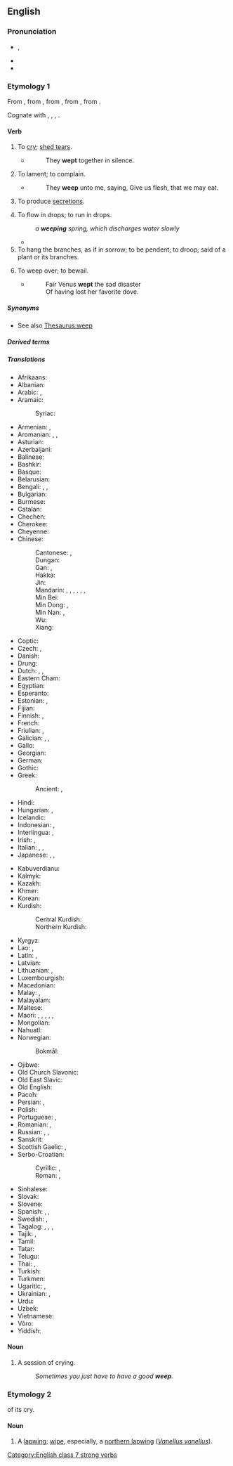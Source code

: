 ==English==

===Pronunciation===
* {{enPR|wēp}}, {{IPA|en|/wiːp/}}
* {{audio|en|en-us-weep.ogg|Audio (US)}}
* {{rhymes|en|iːp}}

===Etymology 1===
From {{inh|en|enm|wepen}}, from {{inh|en|ang|wēpan||to weep, complain, bewail, mourn over, deplore}}, from {{inh|en|gmw-pro|*wōpijan}}, from {{inh|en|gem-pro|*wōpijaną||to weep}}, from {{der|en|ine-pro|*weh₂b-||to call, cry, complain}}. 

Cognate with {{cog|sco|wepe}}, {{m|sco|weip||to weep}}, {{cog|stq|wapia||to cry, complain}}, {{cog|is|æpa||to yell, shout}}.

====Verb====
{{en-verb|||wept|past2=weeped|past2_qual=poetic, otherwise nonstandard}}

# To [[cry]]; [[shed tears]].
#* {{RQ:Longfellow Evangeline|I}}
#*: They '''wept''' together in silence.
# To lament; to complain.
#* {{RQ:KJV|Numbers|11|13}}
#*: They '''weep''' unto me, saying, Give us flesh, that we may eat.
# {{lb|en|medicine|of a|[[wound]] or [[sore]]}} To produce [[secretion]]s.
# To flow in drops; to run in drops.
#: ''a '''weeping''' spring, which discharges water slowly''
#* {{RQ:Shakespeare Henry 4-2|IV|iii|passage=The blood '''weeps''' from my heart.}}
# To hang the branches, as if in sorrow; to be pendent; to droop; said of a plant or its branches.
# {{lb|en|obsolete|transitive}} To weep over; to bewail.
#* {{RQ:Prior The Dove}}
#*: Fair Venus '''wept''' the sad disaster <br> Of having lost her favorite dove.

=====Synonyms=====
* See also [[Thesaurus:weep]]

=====Derived terms=====
{{der3|en|beweep|forweep|weep in one's beer|weepy|weeping willow}}

=====Translations=====
{{trans-top|to cry, shed tears}}
* Afrikaans: {{t+|af|huil}}
* Albanian: {{t+|sq|qaj}}
* Arabic: {{t|ar|بَكَى}}, {{t|ar|يَبْكِي}} {{qualifier|present tense}}
* Aramaic:
*: Syriac: {{t|syc|ܒܟܐ|tr=bka}}
* Armenian: {{t+|hy|լալ}}, {{t|hy|լաց լինել}}
* Aromanian: {{t|rup|plãngu}}, {{t|rup|lãcãrmedz}}, {{t|rup|lãcrimedz}}
* Asturian: {{t+|ast|llorar}}
* Azerbaijani: {{t+|az|ağlamaq}}
* Balinese: {{t|ban|ngeling}}
* Bashkir: {{t|ba|илау}}
* Basque: {{t|eu|negar egin}}
* Belarusian: {{t|be|пла́каць|impf}}
* Bengali: {{t+|bn|কাঁদা}}, {{t|bn|কান্দা}}, {{t|bn|ক্রন্দন করা}}
* Bulgarian: {{t+|bg|пла́ча|impf}}
* Burmese: {{t+|my|ငို}}
* Catalan: {{t+|ca|plorar}}
* Chechen: {{t|ce|делха}}
* Cherokee: {{t|chr|ᎠᏦᏱᎭ}}
* Cheyenne: {{t|chy|-a'xaame}}
* Chinese:
*: Cantonese: {{t|yue|喊|tr=haam3}}, {{t|yue|哭|tr=huk1}} {{q|formal writing}}
*: Dungan: {{t|dng|кў}}
*: Gan: {{t|gan|哭|tr=kuh6}}, {{t|gan|叫|tr=jieu4}}
*: Hakka: {{t|hak|叫|tr=kieu}}
*: Jin: {{t|cjy|哭|tr=kueh4}}
*: Mandarin: {{t+|cmn|哭|tr=kū}}, {{t+|cmn|抽泣|tr=chōuqì}}, {{t+|cmn|泣|tr=qì}} {{qualifier|literary}}, {{t|cmn|流眼淚}}, {{t|cmn|流眼泪|tr=liú yǎnlèi}}, {{t+|cmn|流淚}}, {{t+|cmn|流泪|tr=liúlèi}}
*: Min Bei: {{t|mnp|啼|tr=tî}}
*: Min Dong: {{t|cdo|啼嘛|tr=tiè-mà}}, {{t|cdo|啼|tr=tiè}}
*: Min Nan: {{t|nan|吼|tr=háu}}, {{t+|nan|哭|tr=khàu}}
*: Wu: {{t|wuu|哭|tr=khoq}}
*: Xiang: {{t|hsn|哭|tr=ku6}}
* Coptic: {{t|cop|ⲣⲓⲙⲉ}}
* Czech: {{t+|cs|plakat|impf}}, {{t+|cs|brečet|impf}}
* Danish: {{t+|da|græde}}
* Drung: {{t|duu|ngeu}}
* Dutch: {{t+|nl|huilen}}, {{t+|nl|wenen}}, {{t+|nl|schreien}}
* Eastern Cham: {{t|cjm|ꨨꨳꨩ}}
* Egyptian: {{t-egy|rmj|h=r-m-D9}}
* Esperanto: {{t|eo|larmi}}
* Estonian: {{t+|et|nutma}}, {{t|et|nuuksuma}}
* Fijian: {{t|fj|tagica}}
* Finnish: {{t+|fi|itkeä}}, {{t+|fi|kyynelehtiä}}
* French: {{t+|fr|pleurer}}
* Friulian: {{t|fur|vaî}}, {{t|fur|lagrimâ}}
* Galician: {{t+|gl|lagrimexar}}, {{t+|gl|chorar}}, {{t+|gl|bagoar}}
* Gallo: {{t|roa-gal|breur'}}
* Georgian: {{t|ka|ტირილი}}
* German: {{t+|de|weinen}}
* Gothic: {{t|got|𐌲𐍂𐌴𐍄𐌰𐌽}}
* Greek: {{t+|el|κλαίω}}
*: Ancient: {{t|grc|κλαίω}}, {{t|grc|δακρύω}}
* Hindi: {{t+|hi|रोना}}
* Hungarian: {{t|hu|sír#Hungarian-to-cry}}, {{t+|hu|könnyezik}}
* Icelandic: {{t+|is|gráta}}
* Indonesian: {{t+|id|tangis}}, {{t+|id|menangis}}
* Interlingua: {{t|ia|plorar}}, {{t|ia|lacrimar}}
* Irish: {{t|ga|caoin}}, {{t|ga|goil}}
* Italian: {{t+|it|piangere}}, {{t|it|[[versare]] [[lacrime]]}}, {{t+|it|lacrimare}}
* Japanese: {{t+|ja|泣く|tr=なく, naku}}, {{t+|ja|すすり泣く|tr=susurinaku}}, {{t+|ja|しくしく|tr=shikushiku naku|alt=しくしく泣く}}
{{trans-mid}}
* Kabuverdianu: {{t|kea|txora}}
* Kalmyk: {{t|xal|уульх}}
* Kazakh: {{t+|kk|жылау}}
* Khmer: {{t+|km|យំ}}
* Korean: {{t+|ko|울다}}
* Kurdish:
*: Central Kurdish: {{t+|ckb|گریان}}
*: Northern Kurdish: {{t+|kmr|girîn}}
* Kyrgyz: {{t+|ky|ыйлоо}}
* Lao: {{t|lo|ກຳສວນ}}, {{t|lo|ຍົມ}}
* Latin: {{t+|la|fleō}}, {{t+|la|lacrimō}}
* Latvian: {{t|lv|raudāt}}
* Lithuanian: {{t+|lt|verkti}}, {{t|lt|raudoti}}
* Luxembourgish: {{t+|lb|kräischen}}
* Macedonian: {{t|mk|плаче|impf}}
* Malay: {{t|ms|tangis}}, {{t|ms|menangis}}
* Malayalam: {{t+|ml|കരയുക}}
* Maltese: {{t|mt|beka}}
* Maori: {{t|mi|wairutu}}, {{t|mi|wairurutu}}, {{t|mi|tangitangi}}, {{t|mi|rutu}}, {{t|mi|rurutu}}, {{t|mi|taurere}}
* Mongolian: {{t+|mn|уйлах}}
* Nahuatl: {{t|nah|chocaya}}
* Norwegian:
*: Bokmål: {{t+|nb|gråte}}
* Ojibwe: {{t|oj|mawi}}
* Old Church Slavonic: {{t|cu|плакати|impf}}
* Old East Slavic: {{t|orv|плакати|impf}}
* Old English: {{t|ang|grēotan}}
* Pacoh: {{t|pac|nhiêm}}
* Persian: {{t+|fa|گریستن|tr=geristan}}, {{t+|fa|گریه کردن|tr=gerye kardan}}
* Polish: {{t+|pl|płakać|impf}}
* Portuguese: {{t+|pt|chorar}}, {{t+|pt|lacrimejar}}
* Romanian: {{t+|ro|plânge}}, {{t+|ro|lăcrima}}
* Russian: {{t+|ru|пла́кать|impf}}, {{t+|ru|рыда́ть|impf}}, {{t|ru|[[лить]] [[слеза|слёзы]]|impf}}
* Sanskrit: {{t+|sa|रोदिति}}
* Scottish Gaelic: {{t|gd|caoin}}, {{t|gd|guil}}
* Serbo-Croatian:
*: Cyrillic: {{t|sh|пла̏кати|impf}}, {{t|sh|јецати|impf}}
*: Roman: {{t+|sh|plȁkati|impf}}, {{t+|sh|jecati|impf}}
* Sinhalese: {{t|si|අඬනවා}}
* Slovak: {{t|sk|plakať|impf}}
* Slovene: {{t+|sl|jokati|impf}}
* Spanish: {{t+|es|llorar}}, {{t+|es|lagrimar}}, {{t|es|lacrimar}}
* Swedish: {{t+|sv|gråta}}, {{t+|sv|grina}}
* Tagalog: {{t|tl|lumuha}}, {{t|tl|umiyak}}, {{t|tl|humagulgol}}, {{t|tl|humagulhol}}
* Tajik: {{t|tg|геристан}}, {{t|tg|герйе кардан}}
* Tamil: {{t+|ta|அழு}}
* Tatar: {{t+|tt|еларга}}
* Telugu: {{t+|te|ఏడ్చు}}
* Thai: {{t+|th|ร้องไห้}}, {{t|th|ร่ำไห้|tr=râm-hâi}}
* Turkish: {{t+|tr|ağlamak}}
* Turkmen: {{t+|tk|aglamak}}
* Ugaritic: {{t|uga|𐎁𐎋𐎊}}, {{t|uga|𐎄𐎎𐎓}}
* Ukrainian: {{t|uk|пла́кати|impf}}, {{t|uk|схли́пувати|impf}}
* Urdu: {{t|ur|رونا|tr=ronā}}
* Uzbek: {{t+|uz|yigʻlamoq}}
* Vietnamese: {{t+|vi|khóc}}
* Võro: {{t|vro|ikma}}
* Yiddish: {{t|yi|וויינען}}
{{trans-bottom}}

====Noun====
{{en-noun}}

# A session of crying.
#: ''Sometimes you just have to have a good '''weep'''.''

===Etymology 2===
{{onomatopoeic|en|title=Imitative}} of its cry.

====Noun====
{{en-noun}}

# A [[lapwing]]; [[wipe]], especially, a [[northern lapwing]] (''[[Vanellus vanellus]]'').

[[Category:English class 7 strong verbs]]